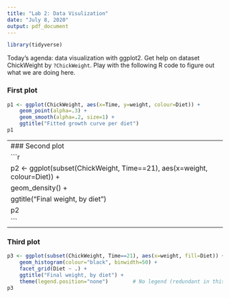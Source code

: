 ```yaml
---
title: "Lab 2: Data Visulization"
date: "July 8, 2020"
output: pdf_document
---
```

```r
library(tidyverse)
```

Today's agenda: data visualization with ggplot2. Get help on dataset ChickWeight by `?ChickWeight`. Play with the following R code to figure out what we are doing here.

### First plot
```r
p1 <- ggplot(ChickWeight, aes(x=Time, y=weight, colour=Diet)) +
    geom_point(alpha=.3) +
    geom_smooth(alpha=.2, size=1) +
    ggtitle("Fitted growth curve per diet")
p1
```
----
### Second plot
```r
p2 <- ggplot(subset(ChickWeight, Time==21), aes(x=weight, colour=Diet)) +
    geom_density() +
    ggtitle("Final weight, by diet")
p2
```
----
### Third plot
```r
p3 <- ggplot(subset(ChickWeight, Time==21), aes(x=weight, fill=Diet)) +
    geom_histogram(colour="black", binwidth=50) +
    facet_grid(Diet ~ .) +
    ggtitle("Final weight, by diet") +
    theme(legend.position="none")        # No legend (redundant in this graph)
p3
```

